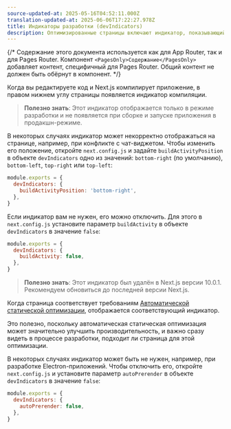 ```yaml
---
source-updated-at: 2025-05-16T04:52:11.000Z
translation-updated-at: 2025-06-06T17:22:27.978Z
title: Индикаторы разработки (devIndicators)
description: Оптимизированные страницы включают индикатор, показывающий, применяется ли к ним статическая оптимизация. Здесь можно отключить этот индикатор.
---
```


{/* Содержание этого документа используется как для App Router, так и для Pages Router. Компонент `<PagesOnly>Содержание</PagesOnly>` добавляет контент, специфичный для Pages Router. Общий контент не должен быть обёрнут в компонент. */}

<AppOnly>

Когда вы редактируете код и Next.js компилирует приложение, в правом нижнем углу страницы появляется индикатор компиляции.

> **Полезно знать**: Этот индикатор отображается только в режиме разработки и не появляется при сборке и запуске приложения в продакшн-режиме.

В некоторых случаях индикатор может некорректно отображаться на странице, например, при конфликте с чат-виджетом. Чтобы изменить его положение, откройте `next.config.js` и задайте `buildActivityPosition` в объекте `devIndicators` одно из значений: `bottom-right` (по умолчанию), `bottom-left`, `top-right` или `top-left`:

```js filename="next.config.js"
module.exports = {
  devIndicators: {
    buildActivityPosition: 'bottom-right',
  },
}
```

Если индикатор вам не нужен, его можно отключить. Для этого в `next.config.js` установите параметр `buildActivity` в объекте `devIndicators` в значение `false`:

```js filename="next.config.js"
module.exports = {
  devIndicators: {
    buildActivity: false,
  },
}
```

</AppOnly>

<PagesOnly>

> **Полезно знать**: Этот индикатор был удалён в Next.js версии 10.0.1. Рекомендуем обновиться до последней версии Next.js.

Когда страница соответствует требованиям [Автоматической статической оптимизации](/docs/pages/building-your-application/rendering/automatic-static-optimization), отображается соответствующий индикатор.

Это полезно, поскольку автоматическая статическая оптимизация может значительно улучшить производительность, и важно сразу видеть в процессе разработки, подходит ли страница для этой оптимизации.

В некоторых случаях индикатор может быть не нужен, например, при разработке Electron-приложений. Чтобы отключить его, откройте `next.config.js` и установите параметр `autoPrerender` в объекте `devIndicators` в значение `false`:

```js filename="next.config.js"
module.exports = {
  devIndicators: {
    autoPrerender: false,
  },
}
```

</PagesOnly>